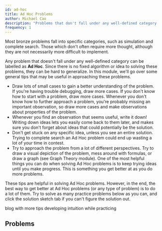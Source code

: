 ```yaml
---
id: ad-hoc
title: Ad Hoc Problems
author: Michael Cao
description: "Problems that don't fall under any well-defined category."
frequency: 1
---
```


Most bronze problems fall into specific categories, such as simulation and complete search. Those which don't often require more thought, although they are not necessarily more difficult to implement. 

Any problem that doesn't fall under any well-defined category can be labelled as **Ad Hoc**. Since there is no fixed algorithm or idea to solving these problems, they can be hard to generalize. In this module, we'll go over some general tips that may be useful in approaching these problems.

<ul>
    <li> Draw lots of small cases to gain a better understanding of the problem. If you're having trouble debugging, draw more cases. If you don't know how to start with a problem, draw more cases. Whenever you don't know how to further approach a problem, you're probably missing an important observation, so draw more cases and make observations about properties of the problem. </li>
    <li> Whenever you find an observation that seems useful, write it down! Writing down ideas lets you easily come back to them later, and makes sure you don't forget about ideas that could potentially be the solution. </li>
    <li> Don't get stuck on any specific idea, unless you see an entire solution. Trying to complete search an Ad Hoc problem could end up wasting a lot of your time in contest. </li>
    <li> Try to approach the problem from a lot of different perspectives. Try to draw a visual depiction of the problem, mess around with formulas, or draw a graph (see Graph Theory module). One of the most helpful things you can do when solving Ad Hoc problems is to keep trying ideas until you make progress. This is something you get better at as you do more problems.</li>
</ul>

These tips are helpful in solving Ad Hoc problems. However, in the end, the best way to get better at Ad Hoc problems (or any type of problem) is to do a lot of them. Try to solve as many practice problems below as you can, and click the solution sketch tab if you can't figure the solution out.

<!-- If anyone disagrees with any of the tips / ideas presented in the blogs below, just let me know and you can remove it if you want. I think they're quite interesting, though I haven't tried it out myself. -->

<Resources>
  <Resource source="ZLE" title="The Art of Thinking" url="https://kauntaofficial.github.io/the-art-of-thinking">blog with more tips</Resource>
  <Resource source="ZLE" title="Developing Intuition" url="https://kauntaofficial.github.io/developing-intuition">developing intuition while practicing</Resource>
</Resources>

## Problems

<IncompleteSection />